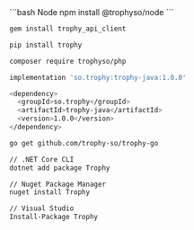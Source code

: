 <CodeGroup>
```bash Node
npm install @trophyso/node
```

```bash Ruby
gem install trophy_api_client
```

```bash Python
pip install trophy
```

```bash PHP
composer require trophyso/php
```

```bash Java (Gradle)
implementation 'so.trophy:trophy-java:1.0.0'
```

```bash Java (Maven)
<dependency>
  <groupId>so.trophy</groupId>
  <artifactId>trophy-java</artifactId>
  <version>1.0.0</version>
</dependency>
```

```bash Go
go get github.com/trophy-so/trophy-go
```

```bash .NET (C#)
// .NET Core CLI
dotnet add package Trophy

// Nuget Package Manager
nuget install Trophy

// Visual Studio
Install-Package Trophy
```

</CodeGroup>
